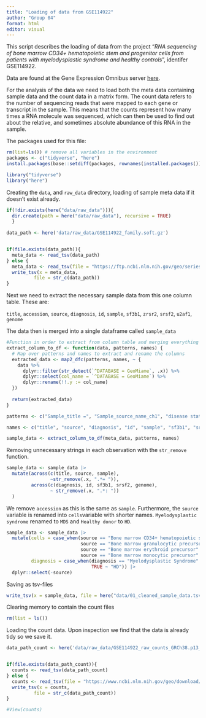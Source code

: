 ```yaml
---
title: "Loading of data from GSE114922"
author: "Group 04"
format: html
editor: visual
---
```


This script describes the loading of data from the project "*RNA sequencing of bone marrow CD34+ hematopoietic stem and progenitor cells from patients with myelodysplastic syndrome and healthy controls*", identifer GSE114922.

Data are found at the Gene Expression Omnibus server [here](https://www.ncbi.nlm.nih.gov/geo/query/acc.cgi?acc=GSE114922).

For the analysis of the data we need to load both the meta data containing sample data and the count data in a matrix form. The count data refers to the number of sequencing reads that were mapped to each gene or transcript in the sample. This means that the counts represent how many times a RNA molecule was sequenced, which can then be used to find out about the relative, and sometimes absolute abundance of this RNA in the sample.

The packages used for this file:

```r
rm(list=ls()) # remove all variables in the environment
packages <- c("tidyverse", "here")
install.packages(base::setdiff(packages, rownames(installed.packages())))  

library("tidyverse")
library("here")
```

Creating the `data`, and `raw_data` directory, loading of sample meta data if it doesn't exist already.

```r
if(!dir.exists(here("data/raw_data"))){
  dir.create(path = here("data/raw_data"), recursive = TRUE)
  } 
  
data_path <- here('data/raw_data/GSE114922_family.soft.gz')


if(file.exists(data_path)){
  meta_data <- read_tsv(data_path)
} else {
  meta_data <- read_tsv(file = "https://ftp.ncbi.nlm.nih.gov/geo/series/GSE114nnn/GSE114922/soft/GSE114922_family.soft.gz")
  write_tsv(x = meta_data,
          file = str_c(data_path))
}
```

Next we need to extract the necessary sample data from this one column table. These are:

`title`, `accession`, `source`, `diagnosis`, `id`, `sample`, `sf3b1`, `zrsr2`, `srsf2`, `u2af1`, `genome`

The data then is merged into a single dataframe called `sample_data`

```r
#Function in order to extract from column table and merging everything into one dataframe
extract_column_to_df <- function(data, patterns, names) {
  # Map over patterns and names to extract and rename the columns
  extracted_data <- map2_dfc(patterns, names, ~ {
    data %>%
      dplyr::filter(str_detect(`^DATABASE = GeoMiame`, .x)) %>%
      dplyr::select(col_name = `^DATABASE = GeoMiame`) %>%
      dplyr::rename(!!.y := col_name)
  })
  
  return(extracted_data)
}

patterns <- c("Sample_title =", "Sample_source_name_ch1", "disease status", "patient id", "SAMPLE", "sf3b1", "srsf2", "Genome_build")

names <- c("title", "source", "diagnosis", "id", "sample", "sf3b1", "srsf2", "genome")

sample_data <- extract_column_to_df(meta_data, patterns, names)
```

Removing unnecessary strings in each observation with the `str_remove` function.

```r
sample_data <- sample_data |> 
  mutate(across(c(title, source, sample),
                ~str_remove(.x, ".*= ")),
         across(c(diagnosis, id, sf3b1, srsf2, genome),
                ~ str_remove(.x, ".*: "))
  )
```

We remove `accession` as this is the same as `sample`. Furthermore, the `source` variable is renamed into `cells`variable with shorter names. `Myelodysplastic syndrome` renamed to `MDS` and `Healthy donor` to `HD`.

```r
sample_data <- sample_data |> 
  mutate(cells = case_when(source == "Bone marrow CD34+ hematopoietic stem/progenitor cells" ~ "HSC", 
                           source == "Bone marrow granulocytic precursor" ~ "granulocytic",
                           source == "Bone marrow erythroid precursor" ~ "erythroid", 
                           source == "Bone marrow monocytic precursor" ~ "monocytic"),
         diagnosis = case_when(diagnosis == "Myelodysplastic Syndrome" ~ "MDS", 
                               TRUE ~ "HD")) |> 
  dplyr::select(-source)
```

Saving as tsv-files

```r
write_tsv(x = sample_data, file = here("data/01_cleaned_sample_data.tsv"))
```

Clearing memory to contain the count files

```r
rm(list = ls())
```

Loading the count data. Upon inspection we find that the data is already tidy so we save it.

```r

data_path_count <- here('data/raw_data/GSE114922_raw_counts_GRCh38.p13_NCBI.tsv.gz')


if(file.exists(data_path_count)){
  counts <- read_tsv(data_path_count)
} else {
  counts <- read_tsv(file = "https://www.ncbi.nlm.nih.gov/geo/download/?type=rnaseq_counts&acc=GSE114922&format=file&file=GSE114922_raw_counts_GRCh38.p13_NCBI.tsv.gz")
  write_tsv(x = counts,
          file = str_c(data_path_count))
}

#View(counts)
```
